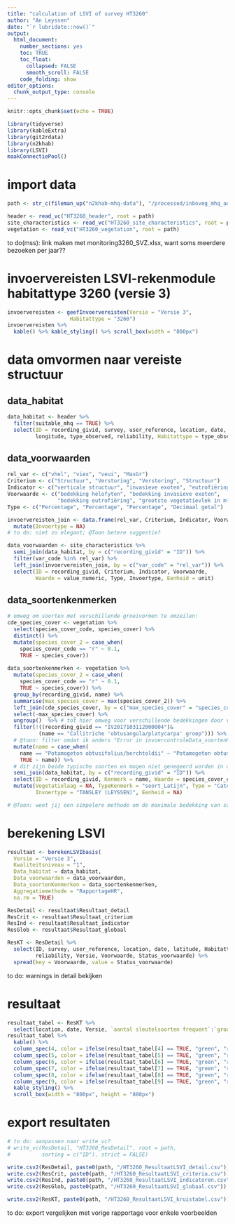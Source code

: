 ```yaml
---
title: "calculation of LSVI of survey HT3260"
author: "An Leyssen"
date: "`r lubridate::now()`"
output: 
  html_document:
    number_sections: yes
    toc: TRUE
    toc_float:
      collapsed: FALSE
      smooth_scroll: FALSE
    code_folding: show
editor_options: 
  chunk_output_type: console
---
```


```r
knitr::opts_chunk$set(echo = TRUE)
```

```r
library(tidyverse)
library(kableExtra)
library(git2rdata)
library(n2khab)
library(LSVI)
maakConnectiePool()
```

# import data

```r
path <- str_c(fileman_up("n2khab-mhq-data"), "/processed/inboveg_mhq_aq")

header <- read_vc("HT3260_header", root = path)
site_characteristics <- read_vc("HT3260_site_characteristics", root = path)
vegetation <- read_vc("HT3260_vegetation", root = path)
```
to do(mss): link maken met monitoring3260_SVZ.xlsx, want soms meerdere bezoeken per jaar??


# invoervereisten LSVI-rekenmodule habitattype 3260 (versie 3)

```r
invoervereisten <- geefInvoervereisten(Versie = "Versie 3", 
                    Habitattype = "3260") 
invoervereisten %>% 
  kable() %>% kable_styling() %>% scroll_box(width = "800px")
```


# data omvormen naar vereiste structuur

## data_habitat
```r
data_habitat <- header %>% 
  filter(suitable_mhq == TRUE) %>% 
  select(ID = recording_givid, survey, user_reference, location, date, latitude, 
         longitude, type_observed, reliability, Habitattype = type_observed)  
```

## data_voorwaarden
```r
rel_var <- c("vhel", "viex", "veui", "MaxGr")
Criterium <- c("Structuur", "Verstoring", "Verstoring", "Structuur")
Indicator <- c("verticale structuur", "invasieve exoten", "eutrofiëring", "horizontale structuur")
Voorwaarde <- c("bedekking helofyten", "bedekking invasieve exoten", 
                "bedekking eutrofiëring", "grootste vegetatievlek in m²")
Type <- c("Percentage", "Percentage", "Percentage", "Decimaal getal")

invoervereisten_join <- data.frame(rel_var, Criterium, Indicator, Voorwaarde, Type) %>% 
  mutate(Invoertype = NA)
# to do: niet zo elegant; @Toon betere suggestie?

data_voorwaarden <- site_characteristics %>% 
  semi_join(data_habitat, by = c("recording_givid" = "ID")) %>% 
  filter(var_code %in% rel_var) %>% 
  left_join(invoervereisten_join, by = c("var_code" = "rel_var")) %>% 
  select(ID = recording_givid, Criterium, Indicator, Voorwaarde, 
         Waarde = value_numeric, Type, Invoertype, Eenheid = unit)
```

## data_soortenkenmerken
```r
# omweg om soorten met verschillende groeivormen te omzeilen:
cde_species_cover <- vegetation %>% 
  select(species_cover_code, species_cover) %>% 
  distinct() %>% 
  mutate(species_cover_2 = case_when(
    species_cover_code == "r" ~ 0.1,
    TRUE ~ species_cover))
  
data_soortenkenmerken <- vegetation %>% 
  mutate(species_cover_2 = case_when(
    species_cover_code == "r" ~ 0.1,
    TRUE ~ species_cover)) %>% 
  group_by(recording_givid, name) %>% 
  summarise(max_species_cover = max(species_cover_2)) %>% 
  left_join(cde_species_cover, by = c("max_species_cover" = "species_cover_2")) %>% 
  select(-max_species_cover) %>% 
  ungroup()  %>% # tot hier omweg voor verschillende bedekkingen door verschillende groeivormen
  filter(!((recording_givid == "IV2017103112000004")&
          (name == "Callitriche 'obtusangula/platycarpa' groep"))) %>% 
  # @toon: filter omdat ik anders "Error in invoercontroleData_soortenKenmerken(Data_soortenKenmerken, ConnectieLSVIhabitats,  : Voor opname IV2017103112000004 is/zijn de soort(en) 'Callitriche', 'Callitriche 'obtusangula/platycarpa' groep' meermaals opgegeven voor de NA" krijg --> ???
  mutate(name = case_when(
    name == "Potamogeton obtusifolius/berchtoldii" ~ "Potamogeton obtusifolius",
    TRUE ~ name)) %>% 
  # dit zijn beide typische soorten en mogen niet genegeerd worden in de LSVI-berekening
  semi_join(data_habitat, by = c("recording_givid" = "ID")) %>% 
  select(ID = recording_givid, Kenmerk = name, Waarde = species_cover_code) %>%
  mutate(Vegetatielaag = NA, TypeKenmerk = "soort_Latijn", Type = "Categorie",
         Invoertype = "TANSLEY (LEYSSEN)", Eenheid = NA)

# @Toon: weet jij een simpelere methode om de maximale bedekking van soorten met meerdere groeivorm te selecteren, want anders geeft berekenLSVIbasis() een error
```


# berekening LSVI

```r
resultaat <- berekenLSVIbasis(
  Versie = "Versie 3",
  Kwaliteitsniveau = "1",
  Data_habitat = data_habitat,
  Data_voorwaarden = data_voorwaarden,
  Data_soortenKenmerken = data_soortenkenmerken,
  Aggregatiemethode = "RapportageHR",
  na.rm = TRUE)

ResDetail <- resultaat$Resultaat_detail
ResCrit <- resultaat$Resultaat_criterium
ResInd <- resultaat$Resultaat_indicator
ResGlob <- resultaat$Resultaat_globaal

ResKT <- ResDetail %>%
  select(ID, survey, user_reference, location, date, latitude, Habitattype, 
         reliability, Versie, Voorwaarde, Status_voorwaarde) %>%
  spread(key = Voorwaarde, value = Status_voorwaarde)
```
to do: warnings in detail bekijken


# resultaat
```r
resultaat_tabel <- ResKT %>% 
  select(location, date, Versie, `aantal sleutelsoorten frequent`:`grootste vegetatievlek in m²`) 
resultaat_tabel %>% 
  kable() %>% 
  column_spec(4, color = ifelse(resultaat_tabel[4] == TRUE, "green", "red")) %>%  
  column_spec(5, color = ifelse(resultaat_tabel[5] == TRUE, "green", "red")) %>%  
  column_spec(6, color = ifelse(resultaat_tabel[6] == TRUE, "green", "red")) %>% 
  column_spec(7, color = ifelse(resultaat_tabel[7] == TRUE, "green", "red")) %>% 
  column_spec(8, color = ifelse(resultaat_tabel[8] == TRUE, "green", "red")) %>% 
  column_spec(9, color = ifelse(resultaat_tabel[9] == TRUE, "green", "red")) %>% 
  kable_styling() %>% 
  scroll_box(width = "800px", height = "800px")
```


# export resultaten 

```r
# to do: aanpassen naar write_vc?
# write_vc(ResDetail, "HT3260_ResDetail", root = path, 
#          sorting = c("ID"), strict = FALSE)

write.csv2(ResDetail, paste0(path, "/HT3260_ResultaatLSVI_detail.csv"))
write.csv2(ResCrit, paste0(path, "/HT3260_ResultaatLSVI_criteria.csv"))
write.csv2(ResInd, paste0(path, "/HT3260_ResultaatLSVI_indicatoren.csv"))
write.csv2(ResGlob, paste0(path, "/HT3260_ResultaatLSVI_globaal.csv"))

write.csv2(ResKT, paste0(path, "/HT3260_ResultaatLSVI_kruistabel.csv"))
```

to do: export vergelijken met vorige rapportage voor enkele voorbeelden